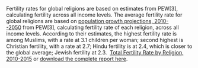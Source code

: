 
Fertility rates for global religions are based on estimates from PEW[3], calculating fertility across all income levels. The average fertility rate for global religions are based on [population growth projections, 2010--2050](http://www.pewforum.org/2015/04/02/religious-projections-2010-2050/) from PEW[3], calculating fertility rate of each religion, across all income levels. According to their estimates, the highest fertility rate is among Muslims, with a rate at 3.1 children per woman; second highest is Christian fertility, with a rate at 2.7; Hindu fertility is at 2.4, which is closer to the global average; Jewish fertility at 2.3.  [Total Fertility Rate by Religion, 2010-2015](http://www.pewforum.org/2015/04/02/religious-projections-2010-2050/pf_15-04-02_projectionsoverview_totalfertility_640px/) or [download the complete report here](http://assets.pewresearch.org/wp-content/uploads/sites/11/2015/03/PF_15.04.02_ProjectionsFullReport.pdf).